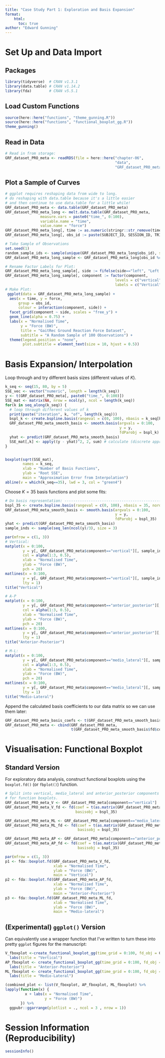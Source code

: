 ```yaml
---
title: "Case Study Part 1: Exploration and Basis Expansion"
format:
    html:
      toc: true
author: "Edward Gunning"
---
```



# Set Up and Data Import

## Packages

```r
library(tidyverse)  # CRAN v1.3.1 
library(data.table) # CRAN v1.14.2
library(fda)        # CRAN v5.5.1        
```

## Load Custom Functions

```r
source(here::here("functions", "theme_gunning.R"))
source(here::here("functions", "functional_boxplot_gg.R"))
theme_gunning()
```

## Read in Data

```r
# Read in from storage:
GRF_dataset_PRO_meta <- readRDS(file = here::here("chapter-06",
                                                  "data",
                                                  "GRF_dataset_PRO_meta.rds"))
```

## Plot a Sample of Curves

```r
# ggplot requires reshaping data from wide to long.
# do reshaping with data.table because it's a little easier
# and then continue to use data.table for a little while!
GRF_dataset_PRO_meta <- data.table(GRF_dataset_PRO_meta)
GRF_dataset_PRO_meta_long <- melt.data.table(GRF_dataset_PRO_meta,
                measure.vars = paste0("time_", 0:100),
                variable.name = "time",
                value.name = "force")
GRF_dataset_PRO_meta_long[, time := as.numeric(stringr::str_remove(time, "time_"))]
GRF_dataset_PRO_meta_long[, obs_id := paste(SUBJECT_ID, SESSION_ID, TRIAL_ID, sep = "_")]
```

```r
# Take Sample of Observations
set.seed(1)
random_sample_ids <- sample(unique(GRF_dataset_PRO_meta_long$obs_id), size = 100)
GRF_dataset_PRO_meta_long_sample <- GRF_dataset_PRO_meta_long[obs_id %chin% random_sample_ids]

# Rename Factor Labels for Plot:
GRF_dataset_PRO_meta_long_sample[, side := fifelse(side=="left", "Left Side", "Right Side")]
GRF_dataset_PRO_meta_long_sample[, component := factor(component,
                                                  levels = c("vertical", "anterior_posterior", "medio_lateral"),
                                                  labels = c("Vertical", "Anterior-Posterior", "Medio-Lateral"))]
# Make Plot:
 ggplot(data = GRF_dataset_PRO_meta_long_sample) +
  aes(x = time, y = force,
      group = obs_id,
      colour = interaction(component, side)) +
  facet_grid(component ~ side, scales = "free_y") +
  geom_line(alpha = 0.75) +
  labs(x = "Normalised Time",
       y = "Force (BW)",
       title = "GaitRec Ground Reaction Force Dataset",
       subtitle = "A Random Sample of 100 Observations") +
  theme(legend.position = "none",
        plot.subtitle = element_text(size = 10, hjust = 0.5))
```

# Basis Expansion/ Interpolation

Loop through and try different basis sizes (different values of $K$).

```r
k_seq <- seq(15, 80, by = 5)
SSE_vec <- vector("numeric", length = length(k_seq))
y <- t(GRF_dataset_PRO_meta[, paste0("time_", 0:100)])
SSE_mat <- matrix(NA, nrow = ncol(y), ncol = length(k_seq))
for(k in seq_along(k_seq)) {
  # loop through different values of k
  print(paste("iteration", k, "of", length(k_seq)))
  bspl_k <- create.bspline.basis(rangeval = c(0, 100), nbasis = k_seq[k], norder = 4)
  GRF_dataset_PRO_meta_smooth_basis <- smooth.basis(argvals = 0:100,
                                                    y = y,
                                                    fdParobj = bspl_k)
  yhat <- predict(GRF_dataset_PRO_meta_smooth_basis)
  SSE_mat[,k] <- apply((y - yhat)^2, 2, sum) # calculate (discrete approx. to) integrated squared error
}


boxplot(sqrt(SSE_mat),
        names = k_seq,
        xlab = "Number of Basis Functions",
        ylab = "Root SSE",
        main = "Approximation Error from Interpolation")
abline(v = which(k_seq==35), lwd = 3, col = "green4")
```

Choose $K=35$ basis functions and plot some fits:

```r
# Do basis representation: ------------------------------------------------
bspl_35 <- create.bspline.basis(rangeval = c(0, 100), nbasis = 35, norder = 4)
GRF_dataset_PRO_meta_smooth_basis <- smooth.basis(argvals = 0:100,
                                                  y = y,
                                                  fdParobj = bspl_35)
yhat <- predict(GRF_dataset_PRO_meta_smooth_basis)
sample_inds <- sample(seq_len(ncol(y)/3), size = 3)

par(mfrow = c(1, 3))
# Vertical:
matplot(x = 0:100,
        y = y[, GRF_dataset_PRO_meta$component=="vertical"][, sample_inds],
        col = alpha(1:3, 0.5), 
        xlab = "Normalised Time",
        ylab = "Force (BW)",
        pch = 20)
matlines(x = 0:100,
        y = y[, GRF_dataset_PRO_meta$component=="vertical"][, sample_inds],
        lty = 1)
title("Vertical")

# A-P
matplot(x = 0:100,
        y = y[, GRF_dataset_PRO_meta$component=="anterior_posterior"][, sample_inds],
        col = alpha(1:3, 0.5), 
        xlab = "Normalised Time",
        ylab = "Force (BW)",
        pch = 20)
matlines(x = 0:100,
        y = y[, GRF_dataset_PRO_meta$component=="anterior_posterior"][, sample_inds],
        lty = 1)
title("Anterior-Posterior")

# M-L:
matplot(x = 0:100,
        y = y[, GRF_dataset_PRO_meta$component=="medio_lateral"][, sample_inds],
        col = alpha(1:3, 0.5), 
        xlab = "Normalised Time",
        ylab = "Force (BW)",
        pch = 20)
matlines(x = 0:100,
        y = y[, GRF_dataset_PRO_meta$component=="medio_lateral"][, sample_inds],
        lty = 1)
title("Medio-Lateral")


```

Append the calculated basis coefficients to our data matrix so we can use them later:

```r
GRF_dataset_PRO_meta_basis_coefs <- t(GRF_dataset_PRO_meta_smooth_basis$fd$coefs)
GRF_dataset_PRO_meta <- cbind(GRF_dataset_PRO_meta,
                              t(GRF_dataset_PRO_meta_smooth_basis$fd$coefs))
```

# Visualisation: Functional Boxplot

## Standard Version 

For exploratory data analysis, construct functional boxplots using the `boxplot.fd()` (or `fbplot()`) function.

```r
# Split into vertical, medio_lateral and anterior_posterior components
# for function boxplots.
GRF_dataset_PRO_meta_V <- GRF_dataset_PRO_meta[component=="vertical"]
GRF_dataset_PRO_meta_V_fd <- fd(coef = t(as.matrix(GRF_dataset_PRO_meta_V[, paste0("bspl4.", 1:35)])),
                                basisobj = bspl_35)

GRF_dataset_PRO_meta_ML <- GRF_dataset_PRO_meta[component=="medio_lateral"]
GRF_dataset_PRO_meta_ML_fd <- fd(coef = t(as.matrix(GRF_dataset_PRO_meta_ML[, paste0("bspl4.", 1:35)])),
                                 basisobj = bspl_35)

GRF_dataset_PRO_meta_AP <- GRF_dataset_PRO_meta[component=="anterior_posterior"]
GRF_dataset_PRO_meta_AP_fd <- fd(coef = t(as.matrix(GRF_dataset_PRO_meta_AP[, paste0("bspl4.", 1:35)])),
                                 basisobj = bspl_35)

par(mfrow = c(1, 3))
p1 <- fda::boxplot.fd(GRF_dataset_PRO_meta_V_fd,
                      xlab = "Normalised Time",
                      ylab = "Force (BW)",
                      main = "Vertical")
p2 <- fda::boxplot.fd(GRF_dataset_PRO_meta_AP_fd,
                      xlab = "Normalised Time",
                      ylab = "Force (BW)",
                      main = "Anterior-Posterior")
p3 <- fda::boxplot.fd(GRF_dataset_PRO_meta_ML_fd,
                      xlab = "Normalised Time",
                      ylab = "Force (BW)",
                      main = "Medio-lateral")
```


## (Experimental) `ggplot()` Version

Can equivalently use a wrapper function that I've written to turn these into pretty `ggplot` figures for the manuscript:

```r
V_fboxplot <-create_functional_boxplot_gg(time_grid = 0:100, fd_obj = GRF_dataset_PRO_meta_V_fd)$ggplot + 
  labs(title = "Vertical")
AP_fboxplot <- create_functional_boxplot_gg(time_grid = 0:100, fd_obj = GRF_dataset_PRO_meta_AP_fd)$ggplot +
  labs(title = "Anterior-Posterior")
ML_fboxplot <- create_functional_boxplot_gg(time_grid = 0:100, fd_obj = GRF_dataset_PRO_meta_ML_fd)$ggplot +
  labs(title = "Medio-Lateral")
```

```r
(combined_plot <- list(V_fboxplot, AP_fboxplot, ML_fboxplot) %>%
lapply(function(x) {
         x + labs(x = "Normalised Time",
                  y = "Force (BW)")
       }) %>%
  ggpubr::ggarrange(plotlist = ., ncol = 3 , nrow = 1))
```

# Session Information (Reproducibility)

```r
sessionInfo()
```


